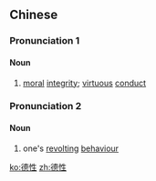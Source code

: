 ==Chinese==
{{zh-forms|alt=德行}}

===Pronunciation 1===
{{zh-pron
|m=déxìng
|c=dak1 sing3
|mn=tek-sèng
|cat=n
}}

====Noun====
{{zh-noun}}

# {{lb|zh|literary}} [[moral]] [[integrity]]; [[virtuous]] [[conduct]]

===Pronunciation 2===
{{zh-pron
|m=déxing
|c=dak1 sing3
|cat=n
}}

====Noun====
{{zh-noun}}

# {{lb|zh|colloquial}} one's [[revolting]] [[behaviour]] {{zh-mw|m:副}}

[[ko:德性]]
[[zh:德性]]